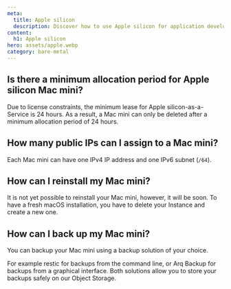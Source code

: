 ```yaml
---
meta:
  title: Apple silicon
  description: Discover how to use Apple silicon for application development.
content:
  h1: Apple silicon 
hero: assets/apple.webp
category: bare-metal
---
```


## Is there a minimum allocation period for Apple silicon Mac mini?
Due to license constraints, the minimum lease for Apple silicon-as-a-Service is 24 hours.
As a result, a Mac mini can only be deleted after a minimum allocation period of 24 hours.

## How many public IPs can I assign to a Mac mini?
Each Mac mini can have one IPv4 IP address and one IPv6 subnet (`/64`).

## How can I reinstall my Mac mini?
It is not yet possible to reinstall your Mac mini, however, it will be soon.
To have a fresh macOS installation, you have to delete your Instance and create a new one.

## How can I back up my Mac mini?
You can backup your Mac mini using a backup solution of your choice.

For example restic for backups from the command line, or Arq Backup for backups from a graphical interface. Both solutions allow you to store your backups safely on our Object Storage.